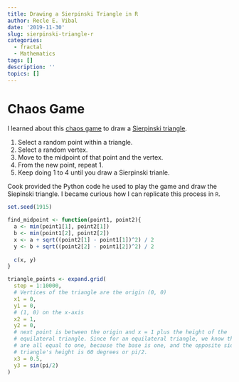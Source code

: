 ```yaml
---
title: Drawing a Sierpinski Triangle in R
author: Recle E. Vibal
date: '2019-11-30'
slug: sierpinski-triangle-r
categories:
  - fractal
  - Mathematics
tags: []
description: ''
topics: []
---
```


# Chaos Game

I learned about this [chaos game](https://www.johndcook.com/blog/2017/07/08/the-chaos-game-and-the-sierpinski-triangle/) to draw a [Sierpinski triangle](https://en.wikipedia.org/wiki/Sierpi%C5%84ski_triangle).

1. Select a random point within a triangle.
2. Select a random vertex.
3. Move to the midpoint of that point and the vertex.
4. From the new point, repeat 1.
5. Keep doing 1 to 4 until you draw a Sierpinski trianle.

Cook provided the Python code he used to play the game and draw the Siepinski triangle. I became curious how I can replicate this process in `R`.

```r

set.seed(1915)

find_midpoint <- function(point1, point2){
  a <- min(point1[1], point2[1])
  b <- min(point1[2], point2[2])
  x <- a + sqrt((point2[1] - point1[1])^2) / 2
  y <- b + sqrt((point2[2] - point1[2])^2) / 2
  
  c(x, y)
}

triangle_points <- expand.grid(
  step = 1:10000,
  # Vertices of the triangle are the origin (0, 0)
  x1 = 0, 
  y1 = 0, 
  # (1, 0) on the x-axis
  x2 = 1, 
  y2 = 0, 
  # next point is between the origin and x = 1 plus the height of the
  # equilateral triangle. Since for an equilateral triangle, we know the sides
  # are all equal to one, because the base is one, and the opposite side of the
  # triangle's height is 60 degrees or pi/2.
  x3 = 0.5, 
  y3 = sin(pi/2)
)

```

